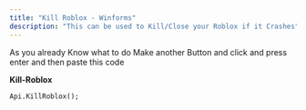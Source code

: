 ```yaml
---
title: "Kill Roblox - Winforms"
description: "This can be used to Kill/Close your Roblox if it Crashes"
---
```


As you already Know what to do Make another Button and click and press enter and then paste this code

**Kill-Roblox**

```
Api.KillRoblox();
```